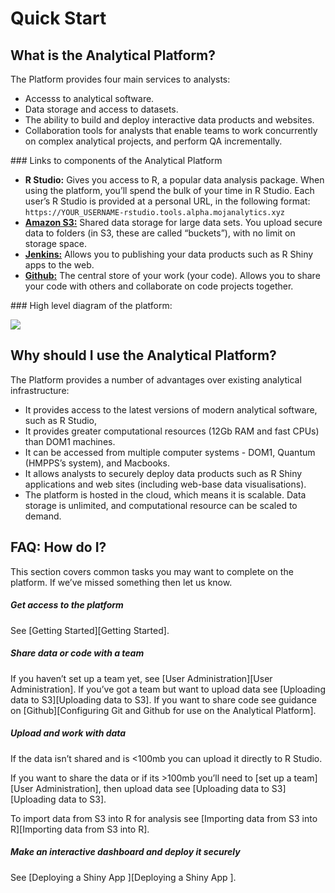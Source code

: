 # Quick Start

## What is the Analytical Platform?

The Platform provides four main services to analysts:

- Accesss to analytical software.
- Data storage and access to datasets.
- The ability to build and deploy interactive data products and websites.
- Collaboration tools for analysts that enable teams to work concurrently on complex analytical projects, and perform QA incrementally.

### Links to components of the Analytical Platform

- **R Studio:** Gives you access to R, a popular data analysis package. When using the platform, you'll spend the bulk of your time in R Studio.  Each user's R Studio is provided at a personal URL, in the following format:
  `https://YOUR_USERNAME-rstudio.tools.alpha.mojanalytics.xyz`
- [**Amazon S3:**](https://alpha-analytics-moj.eu.auth0.com/samlp/NpfImg4P3ynU6HFx7ivYmqUZWQHfwi3Y) Shared data storage for large data sets.  You upload secure data to folders (in S3, these are called "buckets"), with no limit on storage space.
- [**Jenkins:**](https://jenkins.services.alpha.mojanalytics.xyz/) Allows you to publishing your data products such as R Shiny apps to the web.
- [**Github:**](https://github.com/moj-analytical-services) The central store of your work (your code).  Allows you to share your code with others and collaborate on code projects together.

### High level diagram of the platform:

![](images/quick_start/platform.png)

## Why should I use the Analytical Platform?

The Platform provides a number of advantages over existing analytical infrastructure:

- It provides access to the latest versions of modern analytical software, such as R Studio,
- It provides greater computational resources (12Gb RAM and fast CPUs) than DOM1 machines.
- It can be accessed from multiple computer systems - DOM1, Quantum (HMPPS's system), and Macbooks. 
- It allows analysts to securely deploy data products such as R Shiny applications and web sites (including web-base data visualisations).
- The platform is hosted in the cloud, which means it is scalable.  Data storage is unlimited, and computational resource can be scaled to demand.

##  FAQ: How do I?

This section covers common tasks you may want to complete on the platform. If we've missed something then let us know.

##### Get access to the platform{-}

See [Getting Started][Getting Started].

##### Share data or code with a team{-}
If you haven't set up a team yet, see [User Administration][User Administration].
If you've got a team but want to upload data see [Uploading data to S3][Uploading data to S3].
If you want to share code see guidance on [Github][Configuring Git and Github for use on the Analytical Platform].

##### Upload and work with data{-}

If the data isn't shared and is <100mb you can upload it directly to R Studio.

If you want to share the data or if its >100mb you'll need to [set up a team][User Administration], then upload data see [Uploading data to S3][Uploading data to S3].

To import data from S3 into R for analysis see [Importing data from S3 into R][Importing data from S3 into R].

##### Make an interactive dashboard and deploy it securely{-}

See [Deploying a Shiny App ][Deploying a Shiny App ].
